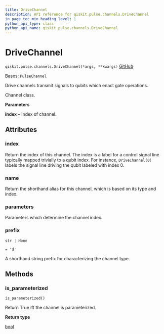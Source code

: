 ```yaml
---
title: DriveChannel
description: API reference for qiskit.pulse.channels.DriveChannel
in_page_toc_min_heading_level: 1
python_api_type: class
python_api_name: qiskit.pulse.channels.DriveChannel
---
```


# DriveChannel

<span id="qiskit.pulse.channels.DriveChannel" />

`qiskit.pulse.channels.DriveChannel(*args, **kwargs)` [GitHub](https://github.com/qiskit/qiskit/tree/main/qiskit/pulse/channels.py "view source code")

Bases: `PulseChannel`

Drive channels transmit signals to qubits which enact gate operations.

Channel class.

**Parameters**

**index** – Index of channel.

## Attributes

<span id="qiskit.pulse.channels.DriveChannel.index" />

### index

Return the index of this channel. The index is a label for a control signal line typically mapped trivially to a qubit index. For instance, `DriveChannel(0)` labels the signal line driving the qubit labeled with index 0.

<span id="qiskit.pulse.channels.DriveChannel.name" />

### name

Return the shorthand alias for this channel, which is based on its type and index.

<span id="qiskit.pulse.channels.DriveChannel.parameters" />

### parameters

Parameters which determine the channel index.

<span id="qiskit.pulse.channels.DriveChannel.prefix" />

### prefix

`str | None`

`= 'd'`

A shorthand string prefix for characterizing the channel type.

## Methods

### is\_parameterized

<span id="qiskit.pulse.channels.DriveChannel.is_parameterized" />

`is_parameterized()`

Return True iff the channel is parameterized.

**Return type**

[bool](https://docs.python.org/3/library/functions.html#bool "(in Python v3.12)")

